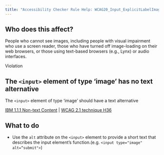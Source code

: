 ```yaml
---
title: "Accessibility Checker Rule Help: WCAG20_Input_ExplicitLabelImage"
---
```


<div className="toolHelp">
<Row>
<Column colLg={5} colMd={3} colSm={4} className="toolLeft">

## Who does this affect?

People who cannot see images, including people with visual impairment who use a screen reader, those who have turned off image-loading on their web browsers, or those using text-based browsers (e.g., Lynx) or audio interfaces.


</Column>
<Column colLg={11} colMd={5} colSm={4} className="toolMain">

<div className="level-violation">
Violation
</div>

## The `<input>` element of type ‘image’ has no text alternative
 The `<input>` element of type ‘image’ should have a text alternative

[IBM 1.1.1 Non-text Content](http://www.ibm.com/able/guidelines/ci162/non_text_content.html) | [WCAG 2.1 technique H36](https://www.w3.org/WAI/WCAG21/Techniques/html/H36)

<div id="elementLocation">
</div>

## What to do

* Use the `alt` attribute on the `<input>` element to provide a short text that describes the input element’s function.(e.g. `<input type="image" alt=“submit">`)


</Column>
</Row>
</div>



